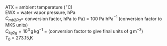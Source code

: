 
<p class=box>
ATX = ambient temperature ($^{\circ}\mathrm{C}$)  
EWX = water vapor pressure, hPa  
$C_{mb2Pa}$= conversion factor, hPa to Pa} = 100 Pa\ hPa$^{-1}$ (conversion factor to MKS units)   
$C_{kg2g}=10^{3}\,\mathrm{g\,kg}^{-1}$ = (conversion
factor to give final units of g$\,$m$^{-3}$)  
$T_{0}$ = 273.15\,K
</p><p class=box2>
\begin{equation}
\mathrm{\{RHOx\}} = C_{kg2g}\frac{C_{mb2Pa}\mathrm{\{EWX\}}}{R_{w}\mathrm{(\{ATX\}+T_{0})}}
(\#eq:RHOx)
\end{equation}
</p>
